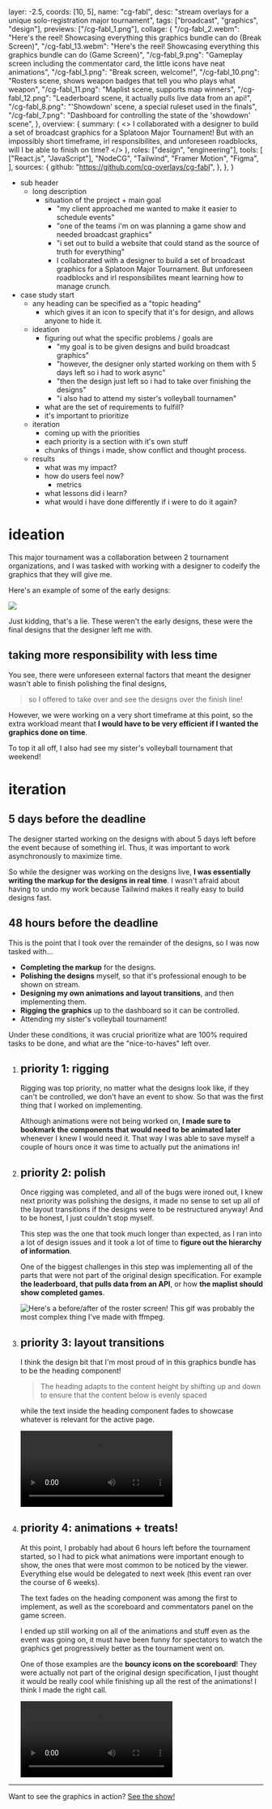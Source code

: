   layer: -2.5,
  coords: [10, 5],
  name: "cg-fabl",
  desc: "stream overlays for a unique solo-registration major tournament",
  tags: ["broadcast", "graphics", "design"],
  previews: ["/cg-fabl_1.png"],
  collage: {
    "/cg-fabl_2.webm":
      "Here's the reel! Showcasing everything this graphics bundle can do (Break Screen)",
    "/cg-fabl_13.webm":
      "Here's the reel! Showcasing everything this graphics bundle can do (Game Screen)",
    "/cg-fabl_9.png":
      "Gameplay screen including the commentator card, the little icons have neat animations",
    "/cg-fabl_1.png": "Break screen, welcome!",
    "/cg-fabl_10.png":
      "Rosters scene, shows weapon badges that tell you who plays what weapon",
    "/cg-fabl_11.png": "Maplist scene, supports map winners",
    "/cg-fabl_12.png":
      "Leaderboard scene, it actually pulls live data from an api!",
    "/cg-fabl_8.png": "'Showdown' scene, a special ruleset used in the finals",
    "/cg-fabl_7.png":
      "Dashboard for controlling the state of the 'showdown' scene",
  },
  overview: {
    summary: (
      <>
        I collaborated with a designer to build a set of broadcast graphics for
        a Splatoon Major Tournament! But with an impossibly short timeframe, irl
        responsibilites, and unforeseen roadblocks, will I be able to finish on
        time?
      </>
    ),
    roles: ["design", "engineering"],
    tools: [
      ["React.js", "JavaScript"],
      "NodeCG",
      "Tailwind",
      "Framer Motion",
      "Figma",
    ],
    sources: {
      github: "https://github.com/cq-overlays/cg-fabl",
    },
  },
}

- sub header
  - long description
    - situation of the project + main goal
      - "my client approached me wanted to make it easier to schedule events"
      - "one of the teams i'm on was planning a game show and needed broadcast graphics"
      - "i set out to build a website that could stand as the source of truth for everything"
      - I collaborated with a designer to build a set of broadcast graphics for a Splatoon Major Tournament. But unforeseen roadblocks and irl responsibilites meant learning how to manage crunch.
- case study start
  - any heading can be specified as a "topic heading"
    - which gives it an icon to specify that it's for design, and allows anyone to hide it.
  - ideation
    - figuring out what the specific problems / goals are
      - "my goal is to be given designs and build broadcast graphics"
      - "however, the designer only started working on them with 5 days left so i had to work async"
      - "then the design just left so i had to take over finishing the designs"
      - "i also had to attend my sister's volleyball tournamen"
    - what are the set of requirements to fulfill?
    - it's important to prioritize
  - iteration
    - coming up with the priorities
    - each priority is a section with it's own stuff
    - chunks of things i made, show conflict and thought process.
  - results
    - what was my impact?
    - how do users feel now?
      - metrics
    - what lessons did i learn?
    - what would i have done differently if i were to do it again?

# ideation

This major tournament was a collaboration between 2 tournament organizations, and I was tasked with working with a designer to codeify the graphics that they will give me.

Here's an example of some of the early designs:

![](/cg-fabl_3.png)

Just kidding, that's a lie. These weren't the early designs, these were the final designs that the designer left me with.

## taking more responsibility with less time

You see, there were unforeseen external factors that meant the designer wasn't able to finish polishing the final designs,

> so I offered to take over and see the designs over the finish line!

However, we were working on a very short timeframe at this point, so the extra workload meant that **I would have to be very efficient if I wanted the graphics done on time**.

To top it all off, I also had see my sister's volleyball tournament that weekend!

# iteration

## 5 days before the deadline

The designer started working on the designs with about 5 days left before the event because of something irl. Thus, it was important to work asynchronously to maximize time.

So while the designer was working on the designs live, **I was essentially writing the markup for the designs in real time**.
I wasn't afraid about having to undo my work because Tailwind makes it really easy to build designs fast.

## 48 hours before the deadline

This is the point that I took over the remainder of the designs, so I was now tasked with...

- **Completing the markup** for the designs.
- **Polishing the designs** myself, so that it's professional enough to be shown on stream.
- **Designing my own animations and layout transitions**, and then implementing them.
- **Rigging the graphics** up to the dashboard so it can be controlled.
- Attending my sister's volleyball tournament!

Under these conditions, it was crucial prioritize what are 100% required tasks to be done, and what are the "nice-to-haves" left over.

1. ## priority 1: rigging

   Rigging was top priority, no matter what the designs look like, if they can't be controlled, we don't have an event to show. So that was the first thing that I worked on implementing.

   Although animations were not being worked on, **I made sure to bookmark the components that would need to be animated later** whenever I knew I would need it. That way I was able to save myself a couple of hours once it was time to actually put the animations in!

1. ## priority 2: polish

   Once rigging was completed, and all of the bugs were ironed out, I knew next priority was polishing the designs, it made no sense to set up all of the layout transitions if the designs were to be restructured anyway! And to be honest, I just couldn't stop myself.

   This step was the one that took much longer than expected, as I ran into a lot of design issues and it took a lot of time to **figure out the hierarchy of information**.

   One of the biggest challenges in this step was implementing all of the parts that were not part of the original design specification. For example **the leaderboard, that pulls data from an API**, or how **the maplist should show completed games**.

   ![Here's a before/after of the roster screen! This gif was probably the most complex thing I've made with ffmpeg.](/cg-fabl_6.gif)

1. ## priority 3: layout transitions

   I think the design bit that I'm most proud of in this graphics bundle has to be the heading component!

   > The heading adapts to the content height by shifting up and down to ensure that the content below is evenly spaced

   while the text inside the heading component fades to showcase whatever is relevant for the active page.

   ![](/cg-fabl_4.webm)

1. ## priority 4: animations + treats!

   At this point, I probably had about 6 hours left before the tournament started, so I had to pick what animations were important enough to show, the ones that were most common to be noticed by the viewer. Everything else would be delegated to next week (this event ran over the course of 6 weeks).

   The text fades on the heading component was among the first to implement, as well as the scoreboard and commentators panel on the game screen.

   I ended up still working on all of the animations and stuff even as the event was going on, it must have been funny for spectators to watch the graphics get progressively better as the tournament went on.

   One of those examples are the **bouncy icons on the scoreboard**! They were actually not part of the original design specification, I just thought it would be really cool while finishing up all the rest of the animations! I think I made the right call.

   ![](/cg-fabl_5.webm)

---

Want to see the graphics in action? [See the show!](https://youtu.be/Kz5w3a8Z_tM?t=673)
